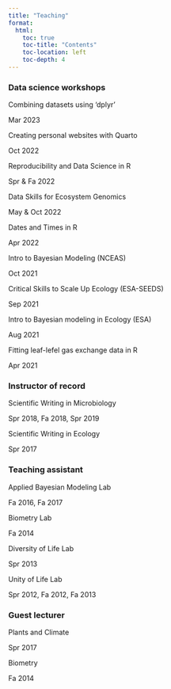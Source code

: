 ```yaml
---
title: "Teaching"
format:
  html:
    toc: true
    toc-title: "Contents"
    toc-location: left
    toc-depth: 4
---
```


### Data science workshops

::: {.d-flex .justify-content-between}
<div>

Combining datasets using 'dplyr'

</div>

::: text-end
Mar 2023
:::
:::

::: {.d-flex .justify-content-between}
<div>

Creating personal websites with Quarto

</div>

::: text-end
Oct 2022
:::
:::

::: {.d-flex .justify-content-between}
<div>

Reproducibility and Data Science in R

</div>

::: text-end
Spr & Fa 2022
:::
:::

::: {.d-flex .justify-content-between}
<div>

Data Skills for Ecosystem Genomics

</div>

::: text-end
May & Oct 2022
:::
:::

::: {.d-flex .justify-content-between}
<div>

Dates and Times in R

</div>

::: text-end
Apr 2022
:::
:::

::: {.d-flex .justify-content-between}
<div>

Intro to Bayesian Modeling (NCEAS)

</div>

::: text-end
Oct 2021
:::
:::

::: {.d-flex .justify-content-between}
<div>

Critical Skills to Scale Up Ecology (ESA-SEEDS)

</div>

::: text-end
Sep 2021
:::
:::

::: {.d-flex .justify-content-between}
<div>

Intro to Bayesian modeling in Ecology (ESA)

</div>

::: text-end
Aug 2021
:::
:::

::: {.d-flex .justify-content-between}
<div>

Fitting leaf-lefel gas exchange data in R

</div>

::: text-end
Apr 2021
:::
:::

### Instructor of record

::: {.d-flex .justify-content-between}
<div>

Scientific Writing in Microbiology

</div>

::: text-end
Spr 2018, Fa 2018, Spr 2019
:::
:::

::: {.d-flex .justify-content-between}
<div>

Scientific Writing in Ecology

</div>

::: text-end
Spr 2017
:::
:::

### Teaching assistant

::: {.d-flex .justify-content-between}
<div>

Applied Bayesian Modeling Lab

</div>

::: text-end
Fa 2016, Fa 2017
:::
:::

::: {.d-flex .justify-content-between}
<div>

Biometry Lab

</div>

::: text-end
Fa 2014
:::
:::

::: {.d-flex .justify-content-between}
<div>

Diversity of Life Lab

</div>

::: text-end
Spr 2013
:::
:::

::: {.d-flex .justify-content-between}
<div>

Unity of Life Lab

</div>

::: text-end
Spr 2012, Fa 2012, Fa 2013
:::
:::

### Guest lecturer

::: {.d-flex .justify-content-between}
<div>

Plants and Climate

</div>

::: text-end
Spr 2017
:::
:::

::: {.d-flex .justify-content-between}
<div>

Biometry

</div>

::: text-end
Fa 2014
:::
:::
